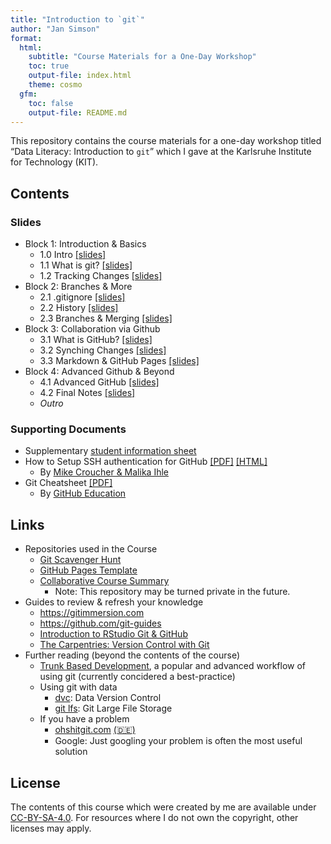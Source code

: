 ```yaml
---
title: "Introduction to `git`"
author: "Jan Simson"
format:
  html:
    subtitle: "Course Materials for a One-Day Workshop"
    toc: true
    output-file: index.html
    theme: cosmo
  gfm:
    toc: false
    output-file: README.md
---
```


This repository contains the course materials for a one-day workshop titled "Data Literacy: Introduction to `git`" which I gave at the Karlsruhe Institute for Technology (KIT).

## Contents

### Slides

- Block 1: Introduction & Basics
  - 1.0 Intro [[slides]](output/1.0-intro.html)
  - 1.1 What is git? [[slides]](output/1.1-what_is_git.html)
  - 1.2 Tracking Changes [[slides]](output/1.2-tracking_changes.html)

- Block 2: Branches & More
  - 2.1 .gitignore [[slides]](output/2.1-gitignore.html)
  - 2.2 History [[slides]](output/2.2-history.html)
  - 2.3 Branches & Merging [[slides]](output/2.3-branches_merging.html)

- Block 3: Collaboration via Github
  - 3.1 What is GitHub? [[slides]](output/3.1-what_is_github.html)
  - 3.2 Synching Changes [[slides]](output/3.2-synching_changes.html)
  - 3.3 Markdown & GitHub Pages [[slides]](output/3.3-pages_markdown.html)

- Block 4: Advanced Github & Beyond
  - 4.1 Advanced GitHub [[slides]](output/4.1-advanced_github.html)
  - 4.2 Final Notes [[slides]](output/4.2-final_notes.html)
  - *Outro*

<!-- *: Since they have to be manually generated, the PDF version of slides may be slightly outdated. Please refer to [this guide](https://revealjs.com/pdf-export/), on how to export your own PDF version from the online slides. -->

### Supporting Documents

- Supplementary [student information sheet](output/resources/student-info/student-info.pdf)
- How to Setup SSH authentication for GitHub [[PDF]](output/resources/ssh/how-to-setup-github-ssh.pdf) [[HTML]](https://lmu-osc.github.io/Introduction-RStudio-Git-GitHub/SSH.html)
  - By [Mike Croucher & Malika Ihle](https://github.com/lmu-osc/Introduction-RStudio-Git-GitHub)
- Git Cheatsheet [[PDF]](resources/git-cheat-sheet-education.pdf)
  - By [GitHub Education](https://education.github.com/)

## Links

- Repositories used in the Course
  - [Git Scavenger Hunt](https://github.com/open-teaching/git-scavenger-hunt)
  - [GitHub Pages Template](https://github.com/open-teaching/gh-pages-template)
  - [Collaborative Course Summary](https://github.com/open-teaching/git-course-summary-ws22)
    - Note: This repository may be turned private in the future.
- Guides to review & refresh your knowledge
  - <https://gitimmersion.com>
  - <https://github.com/git-guides>
  - [Introduction to RStudio Git & GitHub](https://lmu-osc.github.io/Introduction-RStudio-Git-GitHub/)
  - [The Carpentries: Version Control with Git](https://swcarpentry.github.io/git-novice/)
- Further reading (beyond the contents of the course)
  - [Trunk Based Development](https://www.atlassian.com/continuous-delivery/continuous-integration/trunk-based-development), a popular and advanced workflow of using git (currently concidered a best-practice)
  - Using git with data
    - [dvc](https://dvc.org/): Data Version Control
    - [git lfs](https://git-lfs.github.com/): Git Large File Storage
  - If you have a problem
    - [ohshitgit.com](https://ohshitgit.com/) [(🇩🇪)](https://ohshitgit.com/de)
    - Google: Just googling your problem is often the most useful solution

## License

The contents of this course which were created by me are available under [CC-BY-SA-4.0](https://creativecommons.org/licenses/by-sa/4.0/). For resources where I do not own the copyright, other licenses may apply.
